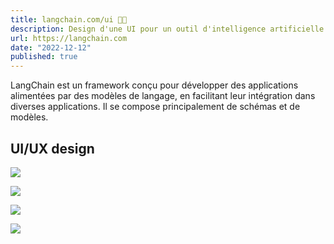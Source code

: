 ```yaml
---
title: langchain.com/ui 🦜🔗
description: Design d'une UI pour un outil d'intelligence artificielle
url: https://langchain.com
date: "2022-12-12"
published: true
---
```


LangChain est un framework conçu pour développer des applications alimentées par des modèles de langage, en facilitant leur intégration dans diverses applications. Il se compose principalement de schémas et de modèles.

## UI/UX design

![](/langchain-ui-1.png)

![](/langchain-ui-2.png)

![](/langchain-ui-3.png)

![](/langchain-ui-4.png)